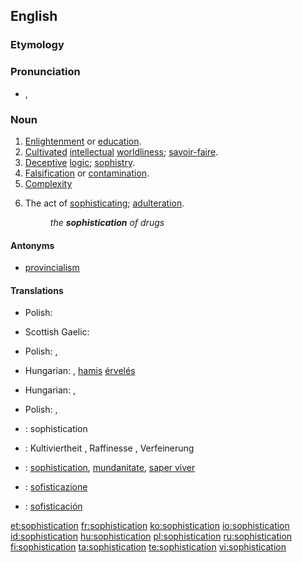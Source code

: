==English==

===Etymology===
{{suffix|sophisticate|ion}}

===Pronunciation===
* {{IPA|/səˌfɪs.tɪˈkeɪ.ʃən/}}, {{X-SAMPA|/s@%fIs.tI"keI.S@n/}}

===Noun===
{{en-noun|-}}

# [[enlightenment|Enlightenment]] or [[education]].
# [[cultivated|Cultivated]] [[intellectual]] [[worldliness]]; [[savoir-faire]].
# [[deceptive|Deceptive]] [[logic]]; [[sophistry]].
# [[falsification|Falsification]] or [[contamination]].
# [[complexity|Complexity]]
# {{archaic}} The act of [[sophisticate|sophisticating]]; [[adulteration]].
#: ''the '''sophistication''' of drugs''
#: {{rfquotek|Boyle}}

====Antonyms====
* {{sense|cultivated intellectual worldliness}} [[provincialism]]

====Translations====
{{trans-top|enlightenment or education}}
* Polish: {{t|pl|zaawansowanie|n}}
{{trans-mid}}
* Scottish Gaelic: {{t|gd|ionnsachadh|m}} {{qualifier|education}}
{{trans-bottom}}

{{trans-top|cultivated intellectual worldliness; savoir-faire}}
* Polish: {{t|pl|obycie|n}}, {{t|pl|wyrobienie|n}}
{{trans-mid}}
{{trans-bottom}}

{{trans-top|deceptive logic; sophistry}}
* Hungarian: {{t|hu|álokoskodás}}, [[hamis]] [[érvelés]]
{{trans-mid}}
{{trans-bottom}}

{{trans-top|falsification or contamination}}
* Hungarian: {{t|hu|meghamisítás}}, {{t|hu|elferdítés}}
{{trans-mid}}
{{trans-bottom}}

{{trans-top|complexity}}
* Polish: {{t|pl|finezja|f}}, {{t|pl|wyrafinowanie|n}}
{{trans-mid}}
{{trans-bottom}}

{{checktrans-top}}
* {{ttbc|fr}}: sophistication {{f}}
* {{ttbc|de}}: Kultiviertheit {{f}}, Raffinesse {{f}}, Verfeinerung {{f}}
* {{ttbc|ia}}: [[sophistication]], [[mundanitate]], [[saper viver]]
* {{ttbc|it}}: [[sofisticazione]]
{{trans-mid}}
* {{ttbc|es}}: [[sofisticación]]
{{trans-bottom}}

[[et:sophistication]]
[[fr:sophistication]]
[[ko:sophistication]]
[[io:sophistication]]
[[id:sophistication]]
[[hu:sophistication]]
[[pl:sophistication]]
[[ru:sophistication]]
[[fi:sophistication]]
[[ta:sophistication]]
[[te:sophistication]]
[[vi:sophistication]]